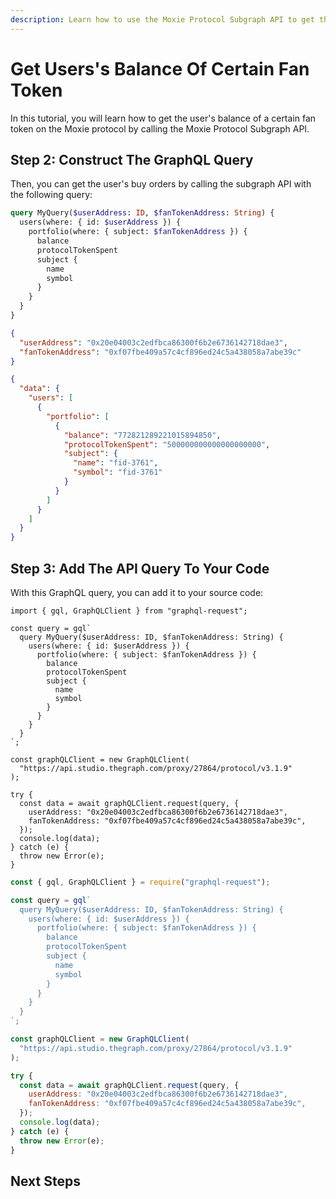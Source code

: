 ```yaml
---
description: Learn how to use the Moxie Protocol Subgraph API to get the user's balance of a certain fan token.
---
```



# Get Users's Balance Of Certain Fan Token

In this tutorial, you will learn how to get the user's balance of a certain fan token on the Moxie protocol by calling the Moxie Protocol Subgraph API.

<PreRequisites />

<InstallDependencies />

## Step 2: Construct The GraphQL Query

Then, you can get the user's buy orders by calling the subgraph API with the following query:

<Tabs>
<TabItem value="query" label="Query">

```graphql
query MyQuery($userAddress: ID, $fanTokenAddress: String) {
  users(where: { id: $userAddress }) {
    portfolio(where: { subject: $fanTokenAddress }) {
      balance
      protocolTokenSpent
      subject {
        name
        symbol
      }
    }
  }
}
```

</TabItem>
<TabItem value="variable" label="Variable">

```json
{
  "userAddress": "0x20e04003c2edfbca86300f6b2e6736142718dae3",
  "fanTokenAddress": "0xf07fbe409a57c4cf896ed24c5a438058a7abe39c"
}
```

</TabItem>
<TabItem value="response" label="Response">

```json
{
  "data": {
    "users": [
      {
        "portfolio": [
          {
            "balance": "772821289221015894850",
            "protocolTokenSpent": "500000000000000000000",
            "subject": {
              "name": "fid-3761",
              "symbol": "fid-3761"
            }
          }
        ]
      }
    ]
  }
}
```

</TabItem>
</Tabs>

## Step 3: Add The API Query To Your Code

With this GraphQL query, you can add it to your source code:

<Tabs>
<TabItem value="grapqhl_ts" label="graphql-request (TS)">

```tsx
import { gql, GraphQLClient } from "graphql-request";

const query = gql`
  query MyQuery($userAddress: ID, $fanTokenAddress: String) {
    users(where: { id: $userAddress }) {
      portfolio(where: { subject: $fanTokenAddress }) {
        balance
        protocolTokenSpent
        subject {
          name
          symbol
        }
      }
    }
  }
`;

const graphQLClient = new GraphQLClient(
  "https://api.studio.thegraph.com/proxy/27864/protocol/v3.1.9"
);

try {
  const data = await graphQLClient.request(query, {
    userAddress: "0x20e04003c2edfbca86300f6b2e6736142718dae3",
    fanTokenAddress: "0xf07fbe409a57c4cf896ed24c5a438058a7abe39c",
  });
  console.log(data);
} catch (e) {
  throw new Error(e);
}
```

</TabItem>
<TabItem value="graphql_js" label="graphql-request (JS)">

```jsx
const { gql, GraphQLClient } = require("graphql-request");

const query = gql`
  query MyQuery($userAddress: ID, $fanTokenAddress: String) {
    users(where: { id: $userAddress }) {
      portfolio(where: { subject: $fanTokenAddress }) {
        balance
        protocolTokenSpent
        subject {
          name
          symbol
        }
      }
    }
  }
`;

const graphQLClient = new GraphQLClient(
  "https://api.studio.thegraph.com/proxy/27864/protocol/v3.1.9"
);

try {
  const data = await graphQLClient.request(query, {
    userAddress: "0x20e04003c2edfbca86300f6b2e6736142718dae3",
    fanTokenAddress: "0xf07fbe409a57c4cf896ed24c5a438058a7abe39c",
  });
  console.log(data);
} catch (e) {
  throw new Error(e);
}
```

</TabItem>
</Tabs>

<DeveloperSupport />

## Next Steps
